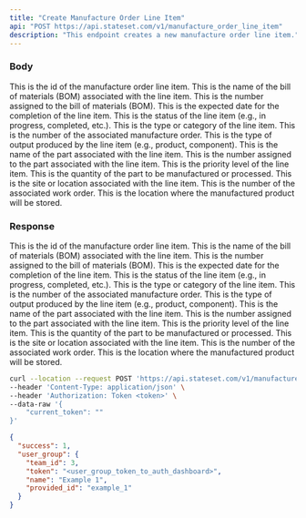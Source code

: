 ```yaml
---
title: "Create Manufacture Order Line Item"
api: "POST https://api.stateset.com/v1/manufacture_order_line_item"
description: "This endpoint creates a new manufacture order line item."
---
```


### Body

<ParamField body="id" type="string">
  This is the id of the manufacture order line item.
</ParamField>

<ParamField body="bom_name" type="string">
  This is the name of the bill of materials (BOM) associated with the line item.
</ParamField>

<ParamField body="bom_number" type="string">
  This is the number assigned to the bill of materials (BOM).
</ParamField>

<ParamField body="expected_date" type="date">
  This is the expected date for the completion of the line item.
</ParamField>

<ParamField body="line_status" type="string">
  This is the status of the line item (e.g., in progress, completed, etc.).
</ParamField>

<ParamField body="line_type" type="string">
  This is the type or category of the line item.
</ParamField>

<ParamField body="manufacture_order_number" type="string">
  This is the number of the associated manufacture order.
</ParamField>

<ParamField body="output_type" type="string">
  This is the type of output produced by the line item (e.g., product, component).
</ParamField>

<ParamField body="part_name" type="string">
  This is the name of the part associated with the line item.
</ParamField>

<ParamField body="part_number" type="string">
  This is the number assigned to the part associated with the line item.
</ParamField>

<ParamField body="priority" type="string">
  This is the priority level of the line item.
</ParamField>

<ParamField body="quantity" type="integer">
  This is the quantity of the part to be manufactured or processed.
</ParamField>

<ParamField body="site" type="string">
  This is the site or location associated with the line item.
</ParamField>

<ParamField body="work_order_number" type="string">
  This is the number of the associated work order.
</ParamField>

<ParamField body="yield_location" type="string">
  This is the location where the manufactured product will be stored.
</ParamField>


### Response

<ResponseField name="id" type="string">
  This is the id of the manufacture order line item.
</ResponseField>

<ResponseField name="bom_name" type="string">
  This is the name of the bill of materials (BOM) associated with the line item.
</ResponseField>

<ResponseField name="bom_number" type="string">
  This is the number assigned to the bill of materials (BOM).
</ResponseField>

<ResponseField name="expected_date" type="date">
  This is the expected date for the completion of the line item.
</ResponseField>

<ResponseField name="line_status" type="string">
  This is the status of the line item (e.g., in progress, completed, etc.).
</ResponseField>

<ResponseField name="line_type" type="string">
  This is the type or category of the line item.
</ResponseField>

<ResponseField name="manufacture_order_number" type="string">
  This is the number of the associated manufacture order.
</ResponseField>

<ResponseField name="output_type" type="string">
  This is the type of output produced by the line item (e.g., product, component).
</ResponseField>

<ResponseField name="part_name" type="string">
  This is the name of the part associated with the line item.
</ResponseField>

<ResponseField name="part_number" type="string">
  This is the number assigned to the part associated with the line item.
</ResponseField>

<ResponseField name="priority" type="string">
  This is the priority level of the line item.
</ResponseField>

<ResponseField name="quantity" type="integer">
  This is the quantity of the part to be manufactured or processed.
</ResponseField>

<ResponseField name="site" type="string">
  This is the site or location associated with the line item.
</ResponseField>

<ResponseField name="work_order_number" type="string">
  This is the number of the associated work order.
</ResponseField>

<ResponseField name="yield_location" type="string">
  This is the location where the manufactured product will be stored.
</ResponseField>

<RequestExample>

```bash cURL
curl --location --request POST 'https://api.stateset.com/v1/manufacture_order_line_item' \
--header 'Content-Type: application/json' \
--header 'Authorization: Token <token>' \
--data-raw '{
    "current_token": ""
}'
```

</RequestExample>

<ResponseExample>

```json Response
{
  "success": 1,
  "user_group": {
    "team_id": 3,
    "token": "<user_group_token_to_auth_dashboard>",
    "name": "Example 1",
    "provided_id": "example_1"
  }
}
```

</ResponseExample>
